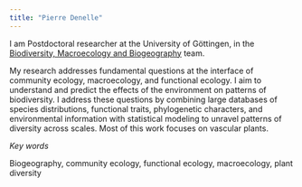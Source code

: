 ```yaml
---
title: "Pierre Denelle"
---
```


I am Postdoctoral researcher at the University of Göttingen, in the [Biodiversity, Macroecology and Biogeography](https://www.uni-goettingen.de/en/128741.html) team.

My research addresses fundamental questions at the interface of community ecology, macroecology, and functional ecology. I aim to understand and predict the effects of the environment on patterns of biodiversity. I address these questions by combining large databases of species distributions, functional traits, phylogenetic characters, and environmental information with statistical modeling to unravel patterns of diversity across scales. Most of this work focuses on vascular plants.

*Key words*

Biogeography, community ecology, functional ecology, macroecology, plant diversity

